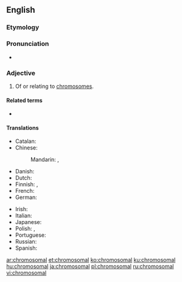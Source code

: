 ==English==

===Etymology===
{{suffix|chromosome|al|lang=en}}

===Pronunciation===
* {{rhymes|əʊməl|lang=en}}

===Adjective===
{{en-adj|-}}

# Of or relating to [[chromosome]]s.

====Related terms====
* {{l|en|chromosomally}}

====Translations====
{{trans-top|of, or relating to chromosomes}}
* Catalan: {{t|ca|cromosòmic}}
* Chinese:
*: Mandarin: {{t+|cmn|染色體|alt=染色體的|sc=Hani}}, {{t+|cmn|染色体|tr=rǎncètǐ de|alt=染色体的|sc=Hani}}
* Danish: {{t|da|kromosomal}}
* Dutch: {{t+|nl|chromosomaal}}
* Finnish: {{t|fi|kromosomaalinen}}, {{t+|fi|kromosomi|alt=kromosomi-}}
* French: {{t+|fr|chromosomique}}
* German: {{t|de|chromosomal}}
{{trans-mid}}
* Irish: {{t|ga|crómasómach}}
* Italian: {{t+|it|cromosomico}}
* Japanese: {{t+|ja|染色体|tr=せんしょくたいの, senshokutai no|alt=染色体の|sc=Jpan}}
* Polish: {{t|pl|chromosomowy}}, {{t|pl|chromosomalny}}
* Portuguese: {{t|pt|cromossómico}}
* Russian: {{t+|ru|хромосо́мный}}
* Spanish: {{t+|es|cromosómico}}
{{trans-bottom}}

[[ar:chromosomal]]
[[et:chromosomal]]
[[ko:chromosomal]]
[[ku:chromosomal]]
[[hu:chromosomal]]
[[ja:chromosomal]]
[[pl:chromosomal]]
[[ru:chromosomal]]
[[vi:chromosomal]]